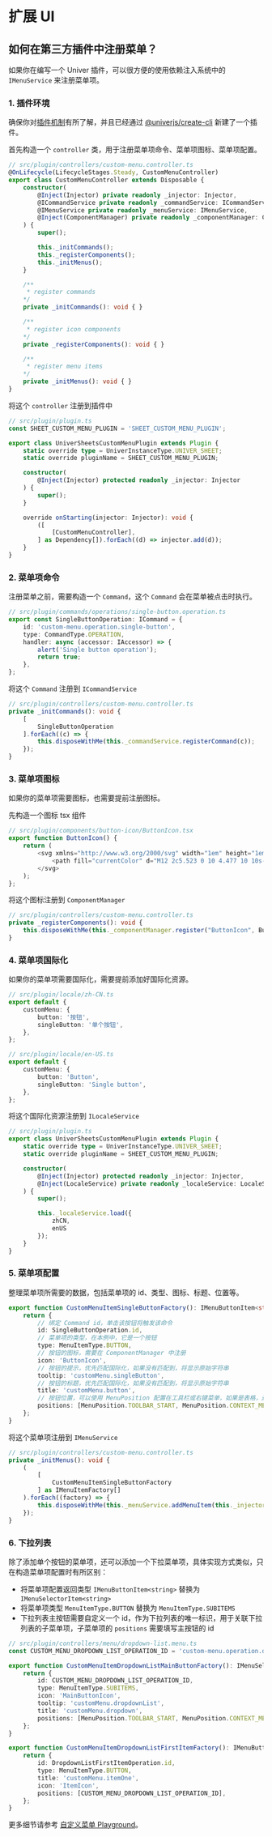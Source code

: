 
# 扩展 UI

## 如何在第三方插件中注册菜单？

如果你在编写一个 Univer 插件，可以很方便的使用依赖注入系统中的 `IMenuService` 来注册菜单项。

### 1. 插件环境

确保你对[插件机制](/guides/sheet/architecture/univer)有所了解，并且已经通过 [@univerjs/create-cli](https://www.npmjs.com/package/@univerjs/create-cli) 新建了一个插件。

首先构造一个 `controller` 类，用于注册菜单项命令、菜单项图标、菜单项配置。
```ts
// src/plugin/controllers/custom-menu.controller.ts
@OnLifecycle(LifecycleStages.Steady, CustomMenuController)
export class CustomMenuController extends Disposable {
    constructor(
        @Inject(Injector) private readonly _injector: Injector,
        @ICommandService private readonly _commandService: ICommandService,
        @IMenuService private readonly _menuService: IMenuService,
        @Inject(ComponentManager) private readonly _componentManager: ComponentManager,
    ) {
        super();

        this._initCommands();
        this._registerComponents();
        this._initMenus();
    }

    /**
     * register commands
    */
    private _initCommands(): void { }

    /**
     * register icon components
    */
    private _registerComponents(): void { }

    /**
     * register menu items
    */
    private _initMenus(): void { }
}
```

将这个 `controller` 注册到插件中
```ts
// src/plugin/plugin.ts
const SHEET_CUSTOM_MENU_PLUGIN = 'SHEET_CUSTOM_MENU_PLUGIN';

export class UniverSheetsCustomMenuPlugin extends Plugin {
    static override type = UniverInstanceType.UNIVER_SHEET;
    static override pluginName = SHEET_CUSTOM_MENU_PLUGIN;

    constructor(
        @Inject(Injector) protected readonly _injector: Injector
    ) {
        super();
    }

    override onStarting(injector: Injector): void {
        ([
            [CustomMenuController],
        ] as Dependency[]).forEach((d) => injector.add(d));
    }
}
```

### 2. 菜单项命令

注册菜单之前，需要构造一个 `Command`，这个 `Command` 会在菜单被点击时执行。
```ts
// src/plugin/commands/operations/single-button.operation.ts
export const SingleButtonOperation: ICommand = {
    id: 'custom-menu.operation.single-button',
    type: CommandType.OPERATION,
    handler: async (accessor: IAccessor) => {
        alert('Single button operation');
        return true;
    },
};
```

将这个 `Command` 注册到 `ICommandService`
```ts
// src/plugin/controllers/custom-menu.controller.ts
private _initCommands(): void {
    [
        SingleButtonOperation
    ].forEach((c) => {
        this.disposeWithMe(this._commandService.registerCommand(c));
    });
}
```

### 3. 菜单项图标

如果你的菜单项需要图标，也需要提前注册图标。

先构造一个图标 tsx 组件
```ts
// src/plugin/components/button-icon/ButtonIcon.tsx
export function ButtonIcon() {
    return (
        <svg xmlns="http://www.w3.org/2000/svg" width="1em" height="1em" viewBox="0 0 24 24">
            <path fill="currentColor" d="M12 2c5.523 0 10 4.477 10 10s-4.477 10-10 10S2 17.523 2 12S6.477 2 12 2m.16 14a6.981 6.981 0 0 0-5.147 2.256A7.966 7.966 0 0 0 12 20a7.97 7.97 0 0 0 5.167-1.892A6.979 6.979 0 0 0 12.16 16M12 4a8 8 0 0 0-6.384 12.821A8.975 8.975 0 0 1 12.16 14a8.972 8.972 0 0 1 6.362 2.634A8 8 0 0 0 12 4m0 1a4 4 0 1 1 0 8a4 4 0 0 1 0-8m0 2a2 2 0 1 0 0 4a2 2 0 0 0 0-4" />
        </svg>
    );
};
```

将这个图标注册到 `ComponentManager`
```ts
// src/plugin/controllers/custom-menu.controller.ts
private _registerComponents(): void {
    this.disposeWithMe(this._componentManager.register("ButtonIcon", ButtonIcon));
}
```

### 4. 菜单项国际化

如果你的菜单项需要国际化，需要提前添加好国际化资源。
```ts
// src/plugin/locale/zh-CN.ts
export default {
    customMenu: {
        button: '按钮',
        singleButton: '单个按钮',
    },
};
```
```ts
// src/plugin/locale/en-US.ts
export default {
    customMenu: {
        button: 'Button',
        singleButton: 'Single button',
    },
};
```

将这个国际化资源注册到 `ILocaleService`
```ts
// src/plugin/plugin.ts
export class UniverSheetsCustomMenuPlugin extends Plugin {
    static override type = UniverInstanceType.UNIVER_SHEET;
    static override pluginName = SHEET_CUSTOM_MENU_PLUGIN;

    constructor(
        @Inject(Injector) protected readonly _injector: Injector,
        @Inject(LocaleService) private readonly _localeService: LocaleService
    ) {
        super();

        this._localeService.load({
            zhCN,
            enUS
        });
    }
}
```

### 5. 菜单项配置

整理菜单项所需要的数据，包括菜单项的 id、类型、图标、标题、位置等。
```ts
export function CustomMenuItemSingleButtonFactory(): IMenuButtonItem<string> {
    return {
        // 绑定 Command id，单击该按钮将触发该命令
        id: SingleButtonOperation.id,
        // 菜单项的类型，在本例中，它是一个按钮
        type: MenuItemType.BUTTON,
        // 按钮的图标，需要在 ComponentManager 中注册
        icon: 'ButtonIcon',
        // 按钮的提示，优先匹配国际化，如果没有匹配到，将显示原始字符串
        tooltip: 'customMenu.singleButton',
        // 按钮的标题，优先匹配国际化，如果没有匹配到，将显示原始字符串
        title: 'customMenu.button',
        // 按钮位置，可以使用 MenuPosition 配置在工具栏或右键菜单，如果是表格，还可以使用 SheetMenuPosition 配置在行标题、列标题、工作表右键菜单
        positions: [MenuPosition.TOOLBAR_START, MenuPosition.CONTEXT_MENU],
    };
}
```

将这个菜单项注册到 `IMenuService`
```ts
// src/plugin/controllers/custom-menu.controller.ts
private _initMenus(): void {
    (
        [
            CustomMenuItemSingleButtonFactory
        ] as IMenuItemFactory[]
    ).forEach((factory) => {
        this.disposeWithMe(this._menuService.addMenuItem(this._injector.invoke(factory)));
    });
}
```

### 6. 下拉列表

除了添加单个按钮的菜单项，还可以添加一个下拉菜单项，具体实现方式类似，只在构造菜单项配置时有所区别：
- 将菜单项配置返回类型 `IMenuButtonItem<string>` 替换为 `IMenuSelectorItem<string>`
- 将菜单项类型 `MenuItemType.BUTTON` 替换为 `MenuItemType.SUBITEMS`
- 下拉列表主按钮需要自定义一个 id，作为下拉列表的唯一标识，用于关联下拉列表的子菜单项，子菜单项的 `positions` 需要填写主按钮的 id

```ts
// src/plugin/controllers/menu/dropdown-list.menu.ts
const CUSTOM_MENU_DROPDOWN_LIST_OPERATION_ID = 'custom-menu.operation.dropdown-list';

export function CustomMenuItemDropdownListMainButtonFactory(): IMenuSelectorItem<string> {
    return {
        id: CUSTOM_MENU_DROPDOWN_LIST_OPERATION_ID,
        type: MenuItemType.SUBITEMS,
        icon: 'MainButtonIcon',
        tooltip: 'customMenu.dropdownList',
        title: 'customMenu.dropdown',
        positions: [MenuPosition.TOOLBAR_START, MenuPosition.CONTEXT_MENU],
    };
}

export function CustomMenuItemDropdownListFirstItemFactory(): IMenuButtonItem<string> {
    return {
        id: DropdownListFirstItemOperation.id,
        type: MenuItemType.BUTTON,
        title: 'customMenu.itemOne',
        icon: 'ItemIcon',
        positions: [CUSTOM_MENU_DROPDOWN_LIST_OPERATION_ID],
    };
}

```

更多细节请参考 [自定义菜单 Playground](/playground?title=Custom+Menu)。